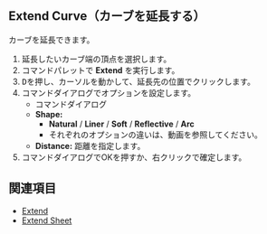 
## Extend Curve（カーブを延長する）

<Reference shortcut="" command="Extend Curve" button="" />

カーブを延長できます。

1. 延長したいカーブ端の頂点を選択します。
2. コマンドパレットで **Extend** を実行します。
3. <kbd>D</kbd>を押し、カーソルを動かして、延長先の位置でクリックします。
4. コマンドダイアログでオプションを設定します。
   - <Kst>コマンドダイアログ</Kst>
   - **Shape:**
      - **Natural** / **Liner** /  **Soft** /  **Reflective** / **Arc**
      - それぞれのオプションの違いは、動画を参照してください。
   - **Distance:** 距離を指定します。
5. コマンドダイアログでOKを押すか、右クリックで確定します。

<VideoPlayer fileName="extend-curve"/>

## 関連項目
- [Extend](./extend)
- [Extend Sheet](../solid/extend-sheet)